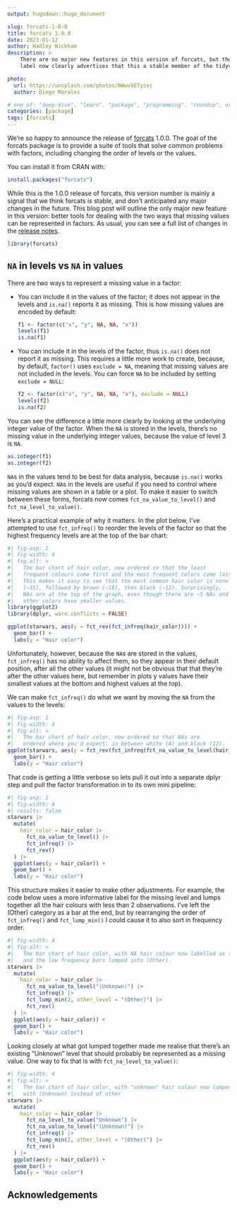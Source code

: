 ```yaml
---
output: hugodown::hugo_document

slug: forcats-1-0-0
title: forcats 1.0.0
date: 2023-01-12
author: Hadley Wickham
description: >
    There are no major new features in this version of forcats, but the 1.0.0
    label now clearly advertises that this a stable member of the tidyverse.

photo:
  url: https://unsplash.com/photos/NWwv0ETyzxc
  author: Diego Morales

# one of: "deep-dive", "learn", "package", "programming", "roundup", or "other"
categories: [package] 
tags: [forcats]
---
```


```{=html}
<!--
TODO:
* [x] Look over / edit the post's title in the yaml
* [x] Edit (or delete) the description; note this appears in the Twitter card
* [x] Pick category and tags (see existing with `hugodown::tidy_show_meta()`)
* [x] Find photo & update yaml metadata
* [x] Create `thumbnail-sq.jpg`; height and width should be equal
* [x] Create `thumbnail-wd.jpg`; width should be >5x height
* [x] `hugodown::use_tidy_thumbnails()`
* [x] Add intro sentence, e.g. the standard tagline for the package
* [ ] `usethis::use_tidy_thanks()`
-->
```
We're so happy to announce the release of [forcats](https://forcats.tidyverse.org) 1.0.0.
The goal of the forcats package is to provide a suite of tools that solve common problems with factors, including changing the order of levels or the values.

You can install it from CRAN with:

```r
install.packages("forcats")
```

While this is the 1.0.0 release of forcats, this version number is mainly a signal that we think forcats is stable, and don't anticipated any major changes in the future.
This blog post will outline the only major new feature in this version: better tools for dealing with the two ways that missing values can be represented in factors.
As usual, you can see a full list of changes in the [release notes](https://github.com/tidyverse/forcats/releases/tag/v1.0.0).

```r
library(forcats)
```

## `NA` in levels vs `NA` in values

There are two ways to represent a missing value in a factor:

-   You can include it in the values of the factor; it does not appear in the levels and `is.na()` reports it as missing.
    This is how missing values are encoded by default:

    ```r
    f1 <- factor(c("x", "y", NA, NA, "x"))
    levels(f1)
    is.na(f1)
    ```

-   You can include it in the levels of the factor, thus `is.na()` does not report it as missing.
    This requires a little more work to create, because, by default, `factor()` uses `exclude = NA`, meaning that missing values are not included in the levels.
    You can force `NA` to be included by setting `exclude = NULL`:

    ```r
    f2 <- factor(c("x", "y", NA, NA, "x"), exclude = NULL)
    levels(f2)
    is.na(f2)
    ```

You can see the difference a little more clearly by looking at the underlying integer value of the factor.
When the `NA` is stored in the levels, there's no missing value in the underlying integer values, because the value of level 3 is `NA`.

```r
as.integer(f1)
as.integer(f2)
```

`NA`s in the values tend to be best for data analysis, because `is.na()` works as you'd expect.
`NA`s in the levels are useful if you need to control where missing values are shown in a table or a plot.
To make it easier to switch between these forms, forcats now comes `fct_na_value_to_level()` and `fct_na_level_to_value()`.

Here's a practical example of why it matters.
In the plot below, I've attempted to use `fct_infreq()` to reorder the levels of the factor so that the highest frequency levels are at the top of the bar chart:

```r
#| fig-asp: 1
#| fig-width: 4
#| fig.alt: >
#|   The bar chart of hair color, now ordered so that the least
#|   frequent colours come first and the most frequent colors come last.
#|   This makes it easy to see that the most common hair color is none 
#|   (~35), followed by brown (~18), then black (~12). Surprisingly,
#|   NAs are at the top of the graph, even though there are ~5 NAs and 
#|   other colors have smaller values.
library(ggplot2)
library(dplyr, warn.conflicts = FALSE)

ggplot(starwars, aes(y = fct_rev(fct_infreq(hair_color)))) + 
  geom_bar() + 
  labs(y = "Hair color")
```

Unfortunately, however, because the `NA`s are stored in the values, `fct_infreq()` has no ability to affect them, so they appear in their default position, after all the other values (it might not be obvious that that they're after the other values here, but remember in plots y values have their smallest values at the bottom and highest values at the top).

We can make `fct_infreq()` do what we want by moving the `NA` from the values to the levels:

```r
#| fig-asp: 1
#| fig-width: 4
#| fig-alt: >
#|   The bar chart of hair color, now ordered so that NAs are 
#|   ordered where you'd expect: in between white (4) and black (12).
ggplot(starwars, aes(y = fct_rev(fct_infreq(fct_na_value_to_level(hair_color))))) + 
  geom_bar() + 
  labs(y = "Hair color")
```

That code is getting a little verbose so lets pull it out into a separate dplyr step and pull the factor transformation in to its own mini pipeline:

```r
#| fig-asp: 1
#| fig-width: 4
#| results: false
starwars |> 
  mutate(
    hair_color = hair_color |> 
      fct_na_value_to_level() |> 
      fct_infreq() |> 
      fct_rev()
  ) |> 
  ggplot(aes(y = hair_color)) + 
  geom_bar() + 
  labs(y = "Hair color")
```

This structure makes it easier to make other adjustments.
For example, the code below uses a more informative label for the missing level and lumps together all the hair colours with less than 2 observations.
I've left the (Other) category as a bar at the end, but by rearranging the order of `fct_infreq()` and `fct_lump_min()` I could cause it to also sort in frequency order.

```r
#| fig-width: 4
#| fig-alt: >
#|   The bar chart of hair color, with NA hair colour now labelled as (Unknown)
#|   and the low frequency bars lumped into (Other).
starwars |> 
  mutate(
    hair_color = hair_color |> 
      fct_na_value_to_level("(Unknown)") |> 
      fct_infreq() |> 
      fct_lump_min(2, other_level = "(Other)") |> 
      fct_rev() 
  ) |> 
  ggplot(aes(y = hair_color)) + 
  geom_bar() + 
  labs(y = "Hair color")
```

Looking closely at what got lumped together made me realise that there's an existing "Unknown" level that should probably be represented as a missing value.
One way to fix that is with `fct_na_level_to_value()`:

```r
#| fig-width: 4
#| fig-alt: >
#|   The bar chart of hair color, with "unknown" hair colour now lumped in
#|   with (Unknown) instead of other
starwars |> 
  mutate(
    hair_color = hair_color |> 
      fct_na_level_to_value("Unknown") |> 
      fct_na_value_to_level("(Unknown)") |> 
      fct_infreq() |> 
      fct_lump_min(2, other_level = "(Other)") |> 
      fct_rev() 
  ) |> 
  ggplot(aes(y = hair_color)) + 
  geom_bar() + 
  labs(y = "Hair color")
```

## Acknowledgements
